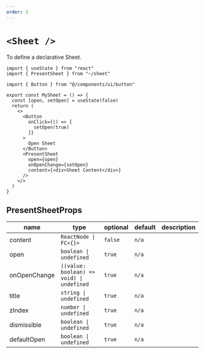 ```yaml
---
order: 5
---
```


# `<Sheet />`

To define a declarative Sheet.

```tsx
import { useState } from "react"
import { PresentSheet } from "~/sheet"

import { Button } from "@/components/ui/button"

export const MySheet = () => {
  const [open, setOpen] = useState(false)
  return (
    <>
      <Button
        onClick={() => {
          setOpen(true)
        }}
      >
        Open Sheet
      </Button>
      <PresentSheet
        open={open}
        onOpenChange={setOpen}
        content={<div>Sheet Content</div>}
      />
    </>
  )
}
```


<MySheet />

## PresentSheetProps

| name         | type                                      | optional | default | description |
| ------------ | ----------------------------------------- | -------- | ------- | ----------- |
| content      | `ReactNode \| FC<{}>`                     | `false`  | `n/a`   |             |
| open         | `boolean \| undefined`                    | `true`   | `n/a`   |             |
| onOpenChange | `((value: boolean) => void) \| undefined` | `true`   | `n/a`   |             |
| title        | `string \| undefined`                     | `true`   | `n/a`   |             |
| zIndex       | `number \| undefined`                     | `true`   | `n/a`   |             |
| dismissible  | `boolean \| undefined`                    | `true`   | `n/a`   |             |
| defaultOpen  | `boolean \| undefined`                    | `true`   | `n/a`   |             |
